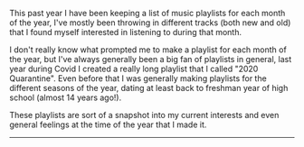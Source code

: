 
This past year I have been keeping a list of music playlists for each month of
the year, I've mostly been throwing in different tracks (both new and old) that
I found myself interested in listening to during that month.

I don't really know what prompted me to make a playlist for each month of the
year, but I've always generally been a big fan of playlists in general, last
year during Covid I created a really long playlist that I called "2020
Quarantine". Even before that I was generally making playlists for the different
seasons of the year, dating at least back to freshman year of high school
(almost 14 years ago!).

These playlists are sort of a snapshot into my current interests and even
general feelings at the time of the year that I made it.

<Spacer />

---

<Spacer />
